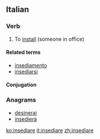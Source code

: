 ==Italian==

===Verb===
{{it-verb}} {{transitive}}

# To [[install]] (someone in office)

====Related terms====
* [[insediamento]]
* [[insediarsi]]

====Conjugation====
{{it-conj-iare|insedi|avere}}

===Anagrams===
* [[desinerai#Italian|desinerai]]
* [[insedierà#Italian|insedierà]]

{{rfc-auto}}

[[ko:insediare]]
[[it:insediare]]
[[zh:insediare]]